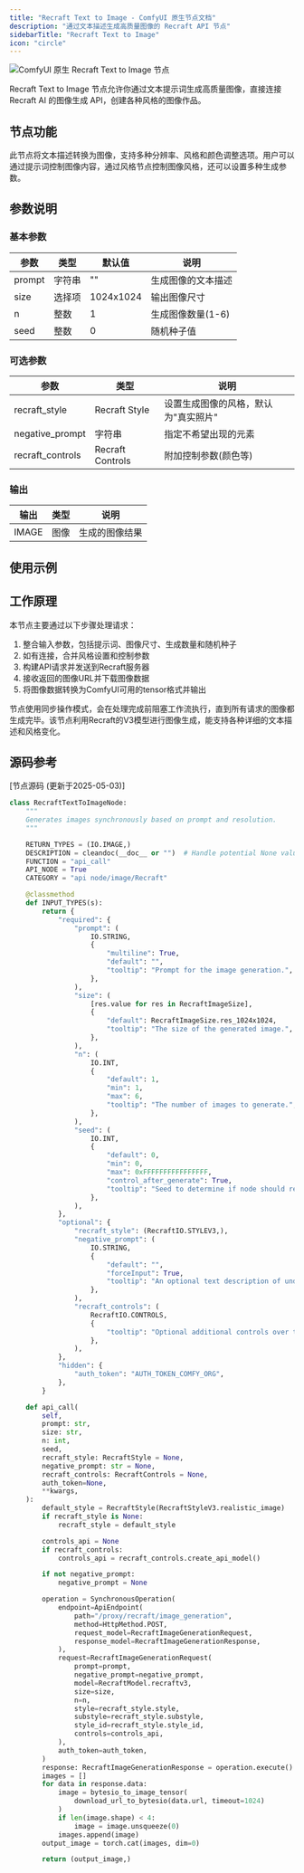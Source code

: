```yaml
---
title: "Recraft Text to Image - ComfyUI 原生节点文档"
description: "通过文本描述生成高质量图像的 Recraft API 节点"
sidebarTitle: "Recraft Text to Image"
icon: "circle"
---
```


![ComfyUI 原生 Recraft Text to Image 节点](/images/built-in-nodes/api_nodes/recraft/recraft-text-to-image.jpg)

Recraft Text to Image 节点允许你通过文本提示词生成高质量图像，直接连接 Recraft AI 的图像生成 API，创建各种风格的图像作品。

## 节点功能

此节点将文本描述转换为图像，支持多种分辨率、风格和颜色调整选项。用户可以通过提示词控制图像内容，通过风格节点控制图像风格，还可以设置多种生成参数。

## 参数说明

### 基本参数

| 参数 | 类型 | 默认值 | 说明 |
|-----|-----|-------|------|
| prompt | 字符串 | "" | 生成图像的文本描述 |
| size | 选择项 | 1024x1024 | 输出图像尺寸 |
| n | 整数 | 1 | 生成图像数量(1-6) |
| seed | 整数 | 0 | 随机种子值 |

### 可选参数

| 参数 | 类型 | 说明 |
|-----|-----|------|
| recraft_style | Recraft Style | 设置生成图像的风格，默认为"真实照片" |
| negative_prompt | 字符串 | 指定不希望出现的元素 |
| recraft_controls | Recraft Controls | 附加控制参数(颜色等) |

### 输出

| 输出 | 类型 | 说明 |
|-----|-----|------|
| IMAGE | 图像 | 生成的图像结果 |

## 使用示例


## 工作原理

本节点主要通过以下步骤处理请求：

1. 整合输入参数，包括提示词、图像尺寸、生成数量和随机种子
2. 如有连接，合并风格设置和控制参数
3. 构建API请求并发送到Recraft服务器
4. 接收返回的图像URL并下载图像数据
5. 将图像数据转换为ComfyUI可用的tensor格式并输出

节点使用同步操作模式，会在处理完成前阻塞工作流执行，直到所有请求的图像都生成完毕。该节点利用Recraft的V3模型进行图像生成，能支持各种详细的文本描述和风格变化。

## 源码参考

[节点源码 (更新于2025-05-03)] 

```python
class RecraftTextToImageNode:
    """
    Generates images synchronously based on prompt and resolution.
    """

    RETURN_TYPES = (IO.IMAGE,)
    DESCRIPTION = cleandoc(__doc__ or "")  # Handle potential None value
    FUNCTION = "api_call"
    API_NODE = True
    CATEGORY = "api node/image/Recraft"

    @classmethod
    def INPUT_TYPES(s):
        return {
            "required": {
                "prompt": (
                    IO.STRING,
                    {
                        "multiline": True,
                        "default": "",
                        "tooltip": "Prompt for the image generation.",
                    },
                ),
                "size": (
                    [res.value for res in RecraftImageSize],
                    {
                        "default": RecraftImageSize.res_1024x1024,
                        "tooltip": "The size of the generated image.",
                    },
                ),
                "n": (
                    IO.INT,
                    {
                        "default": 1,
                        "min": 1,
                        "max": 6,
                        "tooltip": "The number of images to generate.",
                    },
                ),
                "seed": (
                    IO.INT,
                    {
                        "default": 0,
                        "min": 0,
                        "max": 0xFFFFFFFFFFFFFFFF,
                        "control_after_generate": True,
                        "tooltip": "Seed to determine if node should re-run; actual results are nondeterministic regardless of seed.",
                    },
                ),
            },
            "optional": {
                "recraft_style": (RecraftIO.STYLEV3,),
                "negative_prompt": (
                    IO.STRING,
                    {
                        "default": "",
                        "forceInput": True,
                        "tooltip": "An optional text description of undesired elements on an image.",
                    },
                ),
                "recraft_controls": (
                    RecraftIO.CONTROLS,
                    {
                        "tooltip": "Optional additional controls over the generation via the Recraft Controls node."
                    },
                ),
            },
            "hidden": {
                "auth_token": "AUTH_TOKEN_COMFY_ORG",
            },
        }

    def api_call(
        self,
        prompt: str,
        size: str,
        n: int,
        seed,
        recraft_style: RecraftStyle = None,
        negative_prompt: str = None,
        recraft_controls: RecraftControls = None,
        auth_token=None,
        **kwargs,
    ):
        default_style = RecraftStyle(RecraftStyleV3.realistic_image)
        if recraft_style is None:
            recraft_style = default_style

        controls_api = None
        if recraft_controls:
            controls_api = recraft_controls.create_api_model()

        if not negative_prompt:
            negative_prompt = None

        operation = SynchronousOperation(
            endpoint=ApiEndpoint(
                path="/proxy/recraft/image_generation",
                method=HttpMethod.POST,
                request_model=RecraftImageGenerationRequest,
                response_model=RecraftImageGenerationResponse,
            ),
            request=RecraftImageGenerationRequest(
                prompt=prompt,
                negative_prompt=negative_prompt,
                model=RecraftModel.recraftv3,
                size=size,
                n=n,
                style=recraft_style.style,
                substyle=recraft_style.substyle,
                style_id=recraft_style.style_id,
                controls=controls_api,
            ),
            auth_token=auth_token,
        )
        response: RecraftImageGenerationResponse = operation.execute()
        images = []
        for data in response.data:
            image = bytesio_to_image_tensor(
                download_url_to_bytesio(data.url, timeout=1024)
            )
            if len(image.shape) < 4:
                image = image.unsqueeze(0)
            images.append(image)
        output_image = torch.cat(images, dim=0)

        return (output_image,)
```
